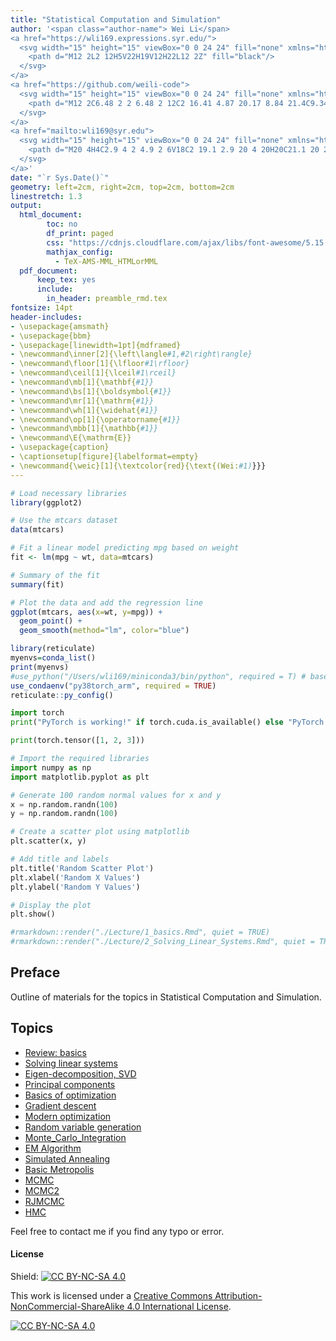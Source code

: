 ```yaml
---
title: "Statistical Computation and Simulation"
author: '<span class="author-name"> Wei Li</span> 
<a href="https://wli169.expressions.syr.edu/">
  <svg width="15" height="15" viewBox="0 0 24 24" fill="none" xmlns="http://www.w3.org/2000/svg">
    <path d="M12 2L2 12H5V22H19V12H22L12 2Z" fill="black"/>
  </svg>
</a> 
<a href="https://github.com/weili-code">
  <svg width="15" height="15" viewBox="0 0 24 24" fill="none" xmlns="http://www.w3.org/2000/svg">
    <path d="M12 2C6.48 2 2 6.48 2 12C2 16.41 4.87 20.17 8.84 21.4C9.34 21.53 9.68 21.27 9.7 21C9.7 20.76 9.7 20.29 9.7 19.03C6.73 19.74 5.61 17.37 5.61 17.37C5.08 15.78 4.1 15.39 4.1 15.39C2.84 14.61 4.63 14.63 4.63 14.63C6.27 14.78 7.16 16.23 7.16 16.23C8.21 18.04 10.17 17.46 11 17.18C11.12 16.51 11.5 16.13 11.93 15.88C8.33 15.57 5.04 14.24 5.04 10.63C5.04 9.58 5.42 8.78 6 8.13C5.87 7.88 5.6 6.84 6.18 5.32C6.18 5.32 7.1 4.93 9.7 6.68C10.9 6.42 12.17 6.32 13.4 6.32C14.62 6.32 15.9 6.42 17.1 6.68C19.7 4.93 20.6 5.32 20.6 5.32C21.2 6.84 20.9 7.88 20.8 8.13C21.4 8.78 21.8 9.58 21.8 10.63C21.8 14.24 18.5 15.57 14.9 15.88C15.5 16.27 16 17.01 16 18.11C16 19.76 16 21 16 21.38C16 21.65 16.3 21.91 16.8 21.78C20.77 20.56 23.64 16.8 23.64 12C23.64 6.48 19.52 2 12 2Z" fill="black"/>
  </svg>
</a>
<a href="mailto:wli169@syr.edu">
  <svg width="15" height="15" viewBox="0 0 24 24" fill="none" xmlns="http://www.w3.org/2000/svg">
    <path d="M20 4H4C2.9 4 2 4.9 2 6V18C2 19.1 2.9 20 4 20H20C21.1 20 22 19.1 22 18V6C22 4.9 21.1 4 20 4ZM20 6V7.76L12 13L4 7.76V6H20ZM4 18V9.24L12 14.4L20 9.24V18H4Z" fill="black"/>
  </svg>
</a>'
date: "`r Sys.Date()`"
geometry: left=2cm, right=2cm, top=2cm, bottom=2cm
linestretch: 1.3
output:
  html_document:
        toc: no
        df_print: paged
        css: "https://cdnjs.cloudflare.com/ajax/libs/font-awesome/5.15.1/css/all.min.css"   
        mathjax_config:
          - TeX-AMS-MML_HTMLorMML             
  pdf_document: 
      keep_tex: yes  
      include:
        in_header: preamble_rmd.tex
fontsize: 14pt
header-includes:
- \usepackage{amsmath}
- \usepackage{bbm}
- \usepackage[linewidth=1pt]{mdframed}
- \newcommand\inner[2]{\left\langle#1,#2\right\rangle}
- \newcommand\floor[1]{\lfloor#1\rfloor}
- \newcommand\ceil[1]{\lceil#1\rceil}
- \newcommand\mb[1]{\mathbf{#1}}
- \newcommand\bs[1]{\boldsymbol{#1}}
- \newcommand\mr[1]{\mathrm{#1}}
- \newcommand\wh[1]{\widehat{#1}}
- \newcommand\op[1]{\operatorname{#1}}
- \newcommand\mbb[1]{\mathbb{#1}}
- \newcommand\E{\mathrm{E}}
- \usepackage{caption}
- \captionsetup[figure]{labelformat=empty}
- \newcommand{\weic}[1]{\textcolor{red}{\text{(Wei:#1)}}}  
---
```


<script type="text/x-mathjax-config">
MathJax.Hub.Config({
  showMathMenu: false,  // This line disables the MathJax context menu
  TeX: { equationNumbers: { autoNumber: "AMS" } }
});
</script>


<style>
.author-name {
    margin-right: 20px; /* Adjust this value as needed */
}
</style>

<!---- 
HTML produced by this script needs to be placed 
inside ./docs/ to be loaded on the Github server.
------>

<!------------->

```r
# Load necessary libraries
library(ggplot2)

# Use the mtcars dataset
data(mtcars)

# Fit a linear model predicting mpg based on weight
fit <- lm(mpg ~ wt, data=mtcars)

# Summary of the fit
summary(fit)

# Plot the data and add the regression line
ggplot(mtcars, aes(x=wt, y=mpg)) +
  geom_point() +
  geom_smooth(method="lm", color="blue")

```


```r
library(reticulate)
myenvs=conda_list()
print(myenvs)
#use_python("/Users/wli169/miniconda3/bin/python", required = T) # base conda env
use_condaenv("py38torch_arm", required = TRUE)
reticulate::py_config()

```

```python
import torch
print("PyTorch is working!" if torch.cuda.is_available() else "PyTorch is loaded, but CUDA is not available.")
```

```python
print(torch.tensor([1, 2, 3]))
```

```python
# Import the required libraries
import numpy as np
import matplotlib.pyplot as plt

# Generate 100 random normal values for x and y
x = np.random.randn(100)
y = np.random.randn(100)

# Create a scatter plot using matplotlib
plt.scatter(x, y)

# Add title and labels
plt.title('Random Scatter Plot')
plt.xlabel('Random X Values')
plt.ylabel('Random Y Values')

# Display the plot
plt.show()
```


```r
#rmarkdown::render("./Lecture/1_basics.Rmd", quiet = TRUE)
#rmarkdown::render("./Lecture/2_Solving_Linear_Systems.Rmd", quiet = TRUE)
```

<!-- ```{r child = "2.Rmd"} -->
<!-- ``` -->

<!-- ```{r child = "3.Rmd"} -->
<!-- ``` -->

<!------------->


## Preface

Outline of materials for the topics in Statistical Computation and Simulation. 

## Topics

- [Review: basics](1_basics.html)
- [Solving linear systems](2_Solving_Linear_Systems.html)
- [Eigen-decomposition, SVD](3_Eigen_SVD.html)
- [Principal components](4_Principal_Component.html)
- [Basics of optimization](5_basics_of_optimization.html)
- [Gradient descent](6_gradient_descent_newton.html)
- [Modern optimization](7_modern_optimization.html)
- [Random variable generation](8_random-variable_generation.html)
- [Monte_Carlo_Integration](9_Monte_Carlo_Integration.html)
- [EM Algorithm](10_EM_algorithm.html)
- [Simulated Annealing](11_Simulated_Annealing_Others.html)
- [Basic Metropolis](12_Basics_MC_Metropolis.html)
- [MCMC](13_MCMC.html)
- [MCMC2](14_MCMC2.html)
- [RJMCMC](15_RJMCMC.html)
- [HMC](16_HMC.html)

Feel free to contact me if you find any typo or error.

#### License 

Shield: [![CC BY-NC-SA 4.0][cc-by-nc-sa-shield]][cc-by-nc-sa]

This work is licensed under a
[Creative Commons Attribution-NonCommercial-ShareAlike 4.0 International License][cc-by-nc-sa].

[![CC BY-NC-SA 4.0][cc-by-nc-sa-image]][cc-by-nc-sa]

[cc-by-nc-sa]: http://creativecommons.org/licenses/by-nc-sa/4.0/
[cc-by-nc-sa-image]: https://licensebuttons.net/l/by-nc-sa/4.0/88x31.png
[cc-by-nc-sa-shield]: https://img.shields.io/badge/License-CC%20BY--NC--SA%204.0-lightgrey.svg